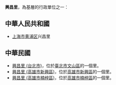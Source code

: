 '''興昌里'''，為基層的行政單位之一：
==中華人民共和國==
*[[上海市|上海市]][[黄浦区|黄浦区]]兴昌里

==中華民國==
*[[興昌里_(台北市)|興昌里 (台北市)]]，位於[[臺北市|臺北市]][[文山區|文山區]]的一個里。
*[[興昌里_(高雄市新興區)|興昌里 (高雄市新興區)]]，位於[[高雄市|高雄市]][[新興區_(高雄市)|新興區]]的一個里。
*[[興昌里_(高雄市楠梓區)|興昌里 (高雄市楠梓區)]]，位於[[高雄市|高雄市]][[楠梓區|楠梓區]]的一個里。

{{消歧義|Cat=三字臺灣里名消歧義}}